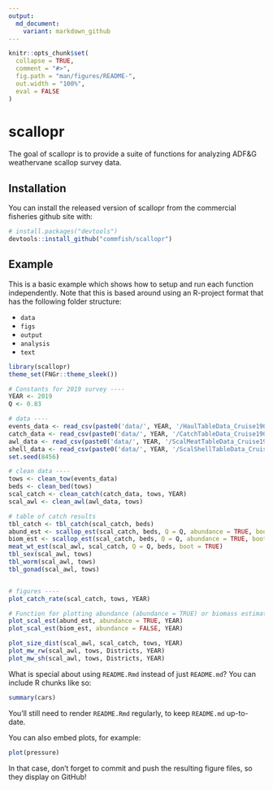 ```yaml
---
output:
  md_document:
    variant: markdown_github
---
```


<!-- README.md is generated from README.Rmd. Please edit that file -->

```r
knitr::opts_chunk$set(
  collapse = TRUE,
  comment = "#>",
  fig.path = "man/figures/README-",
  out.width = "100%",
  eval = FALSE
)
```
# scallopr

<!-- badges: start -->
<!-- badges: end -->

The goal of scallopr is to provide a suite of functions for analyzing ADF&G weathervane scallop survey data. 

## Installation

You can install the released version of scallopr from the commercial fisheries github site with:

``` r
# install.packages("devtools")
devtools::install_github("commfish/scallopr")
```

## Example

This is a basic example which shows how to setup and run each function independently. Note that this is based around using an R-project format that has the following folder structure:

  - `data`
  - `figs`
  - `output`
  - `analysis`
  - `text`

```r
library(scallopr)
theme_set(FNGr::theme_sleek())

# Constants for 2019 survey ----
YEAR <- 2019
Q <- 0.83

# data ----
events_data <- read_csv(paste0('data/', YEAR, '/HaulTableData_Cruise1901.csv')) 
catch_data <- read_csv(paste0('data/', YEAR, '/CatchTableData_Cruise1901.csv'))
awl_data <- read_csv(paste0('data/', YEAR, '/ScalMeatTableData_Cruise1901.csv'))
shell_data <- read_csv(paste0('data/', YEAR, '/ScalShellTableData_Cruise1901.csv'))
set.seed(8456)

# clean data ----
tows <- clean_tow(events_data)
beds <- clean_bed(tows)
scal_catch <- clean_catch(catch_data, tows, YEAR)
scal_awl <- clean_awl(awl_data, tows)

# table of catch results
tbl_catch <- tbl_catch(scal_catch, beds)
abund_est <- scallop_est(scal_catch, beds, Q = Q, abundance = TRUE, boot = TRUE)
biom_est <- scallop_est(scal_catch, beds, Q = Q, abundance = TRUE, boot = TRUE)
meat_wt_est(scal_awl, scal_catch, Q = Q, beds, boot = TRUE)
tbl_sex(scal_awl, tows)
tbl_worm(scal_awl, tows)
tbl_gonad(scal_awl, tows)


# figures ----
plot_catch_rate(scal_catch, tows, YEAR)

# Function for plotting abundance (abundance = TRUE) or biomass estimates
plot_scal_est(abund_est, abundance = TRUE, YEAR)
plot_scal_est(biom_est, abundance = FALSE, YEAR)

plot_size_dist(scal_awl, scal_catch, tows, YEAR)
plot_mw_rw(scal_awl, tows, Districts, YEAR)
plot_mw_sh(scal_awl, tows, Districts, YEAR)
```

What is special about using `README.Rmd` instead of just `README.md`? You can include R chunks like so:

```r
summary(cars)
```

You'll still need to render `README.Rmd` regularly, to keep `README.md` up-to-date.

You can also embed plots, for example:

```r
plot(pressure)
```

In that case, don't forget to commit and push the resulting figure files, so they display on GitHub!

